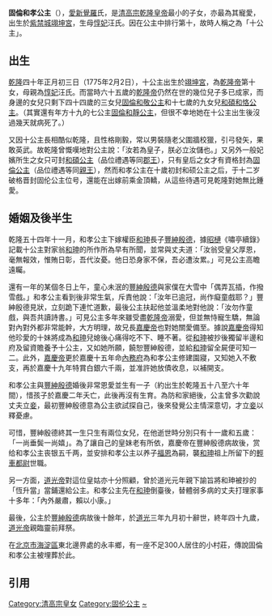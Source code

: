 {{refimprove|time=2019-01-14}}
{{明清人物信息框
| 姓名 =和孝公主
| 原名 =
| 圖片名稱= Princess He Xiao Ku Lun.jpg
| 圖片大小 = 200px
| 圖片說明 =
| 最高職務 =
| 屆數 =
| 國家 =
| 前任 =
| 繼任 =
| 爵位 =[[固倫公主|固倫]]和孝公主
| 籍貫 =
| 族裔 = 
| 旗籍 =
| 府邸 =
| 世系 = 
| 字號 = 
| 諡號 =
| 出生日期 =[[乾隆|乾隆]]四十年正月初三日（1775年2月2日）<ref>[http://authority.ddbc.edu.tw/time/search.php?chk=on&julianSwitch=&strict=1&filterType=b:0;&dpk=%E6%B8%85&epk=%E9%AB%98%E5%AE%97&yct=40&mpk=%E6%AD%A3&ypk=%E4%B9%BE%E9%9A%86&startFrom=1 清高宗 - 乾隆40年1月] - 時間權威資料庫</ref>
| 出生地點 ={{QING}}[[順天府|順天府]][[紫禁城|紫禁城]][[翊坤宮|翊坤宮]]
| 逝世日期 =[[道光|道光]]三年九月初十日（1823年10月13日）（48歲） <ref>[http://authority.ddbc.edu.tw/time/search.php?chk=on&julianSwitch=&strict=1&filterType=b:0;&dpk=%E6%B8%85&epk=%E5%AE%A3%E5%AE%97&yct=3&mpk=%E4%B9%9D&ypk=%E9%81%93%E5%85%89&startFrom=1 清宣宗 - 道光3年9月] - 時間權威資料庫</ref>
| 逝世地點 =
| 墓葬 =
| 配偶 =[[豐紳殷德|豐紳殷德]]
| 親屬 =父親:[[高宗|高宗]]純皇帝[[弘曆|弘曆]]
母親:[[惇妃|惇妃]]
| 出身 = 
| 經歷 = 
| 著作 =
}}
'''固倫和孝公主'''（{{bd|1775年|2月2日|1823年|10月13日}}），[[愛新覺羅|愛新覺羅]]氏，是[[乾隆帝|清高宗乾隆皇帝]]最小的子女，亦最為其寵愛，出生於[[紫禁城|紫禁城]][[翊坤宮|翊坤宮]]，生母[[惇妃|惇妃]]汪氏。因在公主中排行第十，故時人稱之為「十公主」。

== 出生 ==

[[乾隆|乾隆]]四十年正月初三日（1775年2月2日），十公主出生於[[翊坤宮|翊坤宮]]，為[[乾隆帝|乾隆帝]]第十女，母親為[[惇妃|惇妃]]汪氏。而當時六十五歲的[[乾隆帝|乾隆帝]]仍然在世的幾位兒子多已成家，而身邊的女兒只剩下四十四歲的三女兒[[固伦和敬公主|固倫和敬公主]]和十七歲的九女兒[[和硕和恪公主|和碩和恪公主]]。（其實還有年方十九的七公主[[固伦和静公主|固倫和靜公主]]，但很不幸地她在十公主出生後沒過幾天就病死了。）

又因十公主長相酷似乾隆，且性格剛毅，常以男裝隨老父圍牆校獵，引弓發矢，果敢英武。故乾隆曾慨嘆地對公主說：「汝若為皇子，朕必立汝儲也。」又另外一般妃嬪所生之女只可封[[和碩公主|和碩公主]]（品位禮遇等同[[郡王|郡王]]），只有皇后之女才有資格封為[[固倫公主|固倫公主]]（品位禮遇等同[[親王|親王]]），然而和孝公主在十歲初封和硕公主之后，于十二岁破格晋封固伦公主位号，還能在出嫁前乘金頂轎，从這些待遇可見乾隆對她無比鍾愛。

== 婚姻及後半生 ==

乾隆五十四年十一月，和孝公主下嫁權臣[[和珅|和珅]]長子[[豐紳殷德|豐紳殷德]]，據[[昭槤|昭槤]]《嘯亭續錄》記載十公主對家翁[[和珅|和珅]]的所作所為早有所聞，並常與丈夫道：「汝翁受皇父厚恩，毫無報效，惟賄日彰，吾代汝憂。他日恐身家不保，吾必遭汝累。」可見公主高瞻遠矚。

還有一年的某個冬日上午，童心未泯的[[豐紳殷德|豐紳殷德]]與家僕在大雪中「偶弄瓦插，作撥雪戲。」和孝公主看到後非常生氣，斥責他說：「汝年已逾冠，尚作癡童戲耶？」豐紳殷德見狀，立刻跪下連忙道歉，最後公主扶起他並溫柔地對他說：「汝勿作童戲，與吾共讀詩書。」可見公主多年來雖受盡[[乾隆帝|乾隆帝]]溺愛，但並無恃寵生驕，無論對內對外都非常能幹，大方明理，故兄長[[嘉慶帝|嘉慶帝]]也對她關愛備至。據說[[嘉慶帝|嘉慶帝]]得知他珍愛的十妹將成為[[和珅|和珅]]兒媳後心痛得吃不下、睡不著。從[[和珅|和珅]]被抄後獨留半邊和府及留資贍養予十公主，又如她所願，饒恕豐紳殷德，並給[[和珅|和珅]]留全屍便可知一二。此外，[[嘉慶帝|嘉慶帝]]更於嘉慶十五年命[[內務府|內務府]]為和孝公主修建園寢，又知她入不敷支，再於嘉慶十九年特賞白銀六千兩，並准許她放債收息，以補開支。

和孝公主與[[豐紳殷德|豐紳殷德]]婚後非常恩愛並生有一子（約出生於乾隆五十八至六十年間），惜孩子於嘉慶二年夭亡，此後再沒有生育。為防和家絕後，公主曾多次勸說丈夫立[[妾|妾]]，最初豐紳殷德意為公主欲試探自己，後來發覺公主情深意切，才立[[妾|妾]]以釋憂慮。

可惜，豐紳殷德終其一生只生有兩位女兒，在他逝世時分別只有十一歲和五歲：「一尚垂鬓一尚嬉」。為了讓自己的皇妹老有所依，嘉慶帝在豐紳殷德病故後，赏给和孝公主丧银五千两，並安排和孝公主以养子[[福恩|福恩]]為嗣，襲[[和珅|和珅]]祖上所留下的[[轻车都尉|輕車都尉]]世職。

另一方面，[[道光帝|道光帝]]對這位皇姑亦十分照顧，曾於道光元年親下諭旨將和珅被抄的「恆升當」當鋪還給公主。和孝公主先在[[和珅|和珅]]倒臺後，替體弱多病的丈夫打理家事十多年：「內外嚴肅，賴以小康。」

最後，公主於[[豐紳殷德|豐紳殷德]]病故後十餘年，於[[道光|道光]]三年九月初十辭世，終年四十九歲，[[道光帝|道光帝]]親臨靈前拜祭。

在[[北京市|北京市]][[海淀區|海淀區]]東北邊界處的永丰鄉，有一座不足300人居住的小村莊，傳說固倫和孝公主被埋葬於此。

==引用==
{{reflist}}
{{清高宗皇室}}
[[Category:清高宗皇女|Category:清高宗皇女]]
[[Category:固伦公主|Category:固伦公主]]
[[Category:愛新覺羅氏|~]]